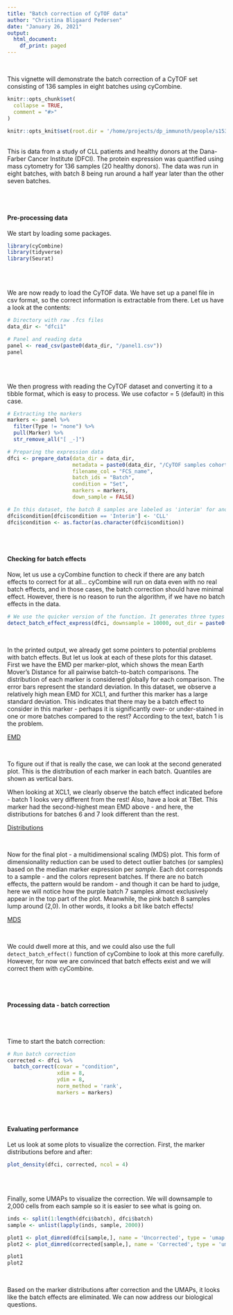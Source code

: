 ```yaml
---
title: "Batch correction of CyTOF data"
author: "Christina Bligaard Pedersen"
date: "January 26, 2021"
output:
  html_document:
    df_print: paged
---
```



<br>

This vignette will demonstrate the batch correction of a CyTOF set consisting of 136 samples in eight batches using cyCombine.

```r
knitr::opts_chunk$set(
  collapse = TRUE,
  comment = "#>"
)

knitr::opts_knit$set(root.dir = '/home/projects/dp_immunoth/people/s153398/cyCombine/_data/')

```


<br>
This is data from a study of CLL patients and healthy donors at the Dana-Farber Cancer Institute (DFCI). The protein expression was quantified using mass cytometry for 136 samples (20 healthy donors). The data was run in eight batches, with batch 8 being run around a half year later than the other seven batches. 


<br><br>

#### Pre-processing data

We start by loading some packages.

```r
library(cyCombine)
library(tidyverse)
library(Seurat)

```


<br><br>

We are now ready to load the CyTOF data. We have set up a panel file in csv format, so the correct information is extractable from there. Let us have a look at the contents:

```r
# Directory with raw .fcs files
data_dir <- "dfci1"

# Panel and reading data
panel <- read_csv(paste0(data_dir, "/panel1.csv"))
panel

```

<br><br>

We then progress with reading the CyTOF dataset and converting it to a tibble format, which is easy to process. We use cofactor = 5 (default) in this case.


```r
# Extracting the markers
markers <- panel %>%
  filter(Type != "none") %>%
  pull(Marker) %>%
  str_remove_all("[ _-]")

# Preparing the expression data
dfci <- prepare_data(data_dir = data_dir,
                     metadata = paste0(data_dir, "/CyTOF samples cohort.xlsx"),
                     filename_col = "FCS_name",
                     batch_ids = "Batch",
                     condition = "Set",
                     markers = markers,
                     down_sample = FALSE)

# In this dataset, the batch 8 samples are labeled as 'interim' for another purpose - we will rename this condition to 'CLL', so we can account for the biological difference between healthy and CLL samples during batch correction.
dfci$condition[dfci$condition == 'Interim'] <- 'CLL'
dfci$condition <- as.factor(as.character(dfci$condition))


```

<br><br>

#### Checking for batch effects
Now, let us use a cyCombine function to check if there are any batch effects to correct for at all... cyCombine will run on data even with no real batch effects, and in those cases, the batch correction should have minimal effect. However, there is no reason to run the algorithm, if we have no batch effects in the data.

```r
# We use the quicker version of the function. It generates three types of plots that may be useful in surveying a dataset for batch effects. Here, we also downsample since all cells are typically not needed to see batch effects.
detect_batch_effect_express(dfci, downsample = 10000, out_dir = paste0(data_dir, '/batch_effect_check'))

```
<br>

In the printed output, we already get some pointers to potential problems with batch effects. But let us look at each of these plots for this dataset. First we have the EMD per marker-plot, which shows the mean Earth Mover's Distance for all pairwise batch-to-batch comparisons. The distribution of each marker is considered globally for each comparison. The error bars represent the standard deviation. In this dataset, we observe a relatively high mean EMD for XCL1, and further this marker has a large standard deviation. This indicates that there may be a batch effect to consider in this marker - perhaps it is significantly over- or under-stained in one or more batches compared to the rest? According to the text, batch 1 is the problem. 

[EMD](images/emd_per_marker.png){width=500px}

<br>

To figure out if that is really the case, we can look at the second generated plot. This is the distribution of each marker in each batch. Quantiles are shown as vertical bars. 

When looking at XCL1, we clearly observe the batch effect indicated before - batch 1 looks very different from the rest! Also, have a look at TBet. This marker had the second-highest mean EMD above - and here, the distributions for batches 6 and 7 look different than the rest.  

[Distributions](images/distributions_per_batch.png){width=500px}

<br>

Now for the final plot - a multidimensional scaling (MDS) plot. This form of dimensionality reduction can be used to detect outlier batches (or samples) based on the median marker expression per *sample*. Each dot corresponds to a sample - and the colors represent batches. If there are no batch effects, the pattern would be random - and though it can be hard to judge, here we will notice how the purple batch 7 samples almost exclusively appear in the top part of the plot. Meanwhile, the pink batch 8 samples lump around (2,0).
In other words, it looks a bit like batch effects!

[MDS](images/MDS_per_batch.png){width=500px}

<br>

We could dwell more at this, and we could also use the full `detect_batch_effect()` function of cyCombine to look at this more carefully. However, for now we are convinced that batch effects exist and we will correct them with cyCombine.



<br><br>

#### Processing data - batch correction

<br><br>

Time to start the batch correction:

```r
# Run batch correction
corrected <- dfci %>%
  batch_correct(covar = "condition",
                xdim = 8,
                ydim = 8,
                norm_method = 'rank',
                markers = markers)

```

<br><br>

#### Evaluating performance

Let us look at some plots to visualize the correction. First, the marker distributions before and after:

```r
plot_density(dfci, corrected, ncol = 4)

```

<br><br>

Finally, some UMAPs to visualize the correction. We will downsample to 2,000 cells from each sample so it is easier to see what is going on.

```r
inds <- split(1:length(dfci$batch), dfci$batch)
sample <- unlist(lapply(inds, sample, 2000))

plot1 <- plot_dimred(dfci[sample,], name = 'Uncorrected', type = 'umap')
plot2 <- plot_dimred(corrected[sample,], name = 'Corrected', type = 'umap')

plot1
plot2

```


<br>

Based on the marker distributions after correction and the UMAPs, it looks like the batch effects are eliminated. We can now address our biological questions.


<br>